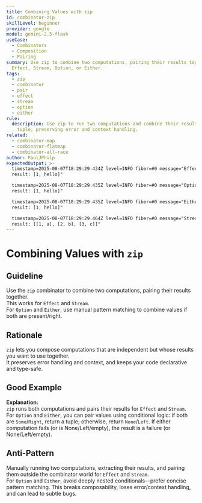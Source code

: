 ```yaml
---
title: Combining Values with zip
id: combinator-zip
skillLevel: beginner
provider: google
model: gemini-2.5-flash
useCase:
  - Combinators
  - Composition
  - Pairing
summary: Use zip to combine two computations, pairing their results together in
  Effect, Stream, Option, or Either.
tags:
  - zip
  - combinator
  - pair
  - effect
  - stream
  - option
  - either
rule:
  description: Use zip to run two computations and combine their results into a
    tuple, preserving error and context handling.
related:
  - combinator-map
  - combinator-flatmap
  - combinator-all-race
author: PaulJPhilp
expectedOutput: >-
  timestamp=2025-08-07T18:29:29.434Z level=INFO fiber=#0 message="Effect.zip
  result: [1, hello]"

  timestamp=2025-08-07T18:29:29.435Z level=INFO fiber=#0 message="Option.zip
  result: [1, hello]"

  timestamp=2025-08-07T18:29:29.435Z level=INFO fiber=#0 message="Either.zip
  result: [1, hello]"

  timestamp=2025-08-07T18:29:29.464Z level=INFO fiber=#0 message="Stream.zip
  result: [[1, a], [2, b], [3, c]]"
---
```


# Combining Values with `zip`

## Guideline

Use the `zip` combinator to combine two computations, pairing their results together.  
This works for `Effect` and `Stream`.  
For `Option` and `Either`, use manual pattern matching to combine values if both are present/right.

## Rationale

`zip` lets you compose computations that are independent but whose results you want to use together.  
It preserves error handling and context, and keeps your code declarative and type-safe.

## Good Example

<Example path="./src/combinator-zip.ts" />

**Explanation:**  
`zip` runs both computations and pairs their results for `Effect` and `Stream`.  
For `Option` and `Either`, you can pair values using conditional logic: if both are `Some`/`Right`, return a tuple; otherwise, return `None`/`Left`.
If either computation fails (or is None/Left/empty), the result is a failure (or None/Left/empty).

## Anti-Pattern

Manually running two computations, extracting their results, and pairing them outside the combinator world for `Effect` and `Stream`.  
For `Option` and `Either`, avoid deeply nested conditionals—prefer concise pattern matching.
This breaks composability, loses error/context handling, and can lead to subtle bugs.